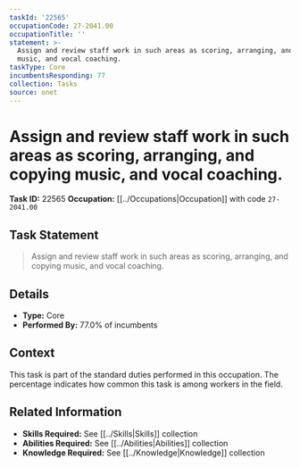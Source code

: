 ```yaml
---
taskId: '22565'
occupationCode: 27-2041.00
occupationTitle: ''
statement: >-
  Assign and review staff work in such areas as scoring, arranging, and copying
  music, and vocal coaching.
taskType: Core
incumbentsResponding: 77
collection: Tasks
source: onet
---
```

# Assign and review staff work in such areas as scoring, arranging, and copying music, and vocal coaching.

**Task ID:** 22565
**Occupation:** [[../Occupations|Occupation]] with code `27-2041.00`

## Task Statement

> Assign and review staff work in such areas as scoring, arranging, and copying music, and vocal coaching.

## Details

- **Type:** Core
- **Performed By:** 77.0% of incumbents

## Context

This task is part of the standard duties performed in this occupation. The percentage indicates how common this task is among workers in the field.

## Related Information

- **Skills Required:** See [[../Skills|Skills]] collection
- **Abilities Required:** See [[../Abilities|Abilities]] collection
- **Knowledge Required:** See [[../Knowledge|Knowledge]] collection
